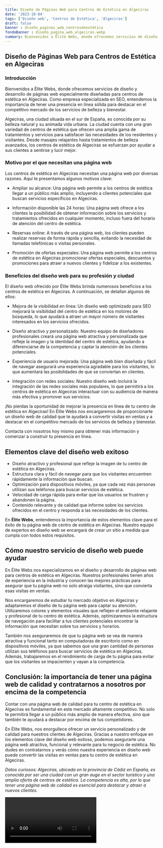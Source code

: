 ```yaml
---
title: Diseño de Páginas Web para Centros de Estética en Algeciras
date: '2023-10-04'
tags: ['Diseño web', 'Centros de Estética', 'Algeciras']
draft: false
banner : diseño_paginas_web_centrosdeestética
fondoBanner : diseño_pagina_web_algeciras.webp
summary: Bienvenidos a Élite Webs, donde ofrecemos servicios de diseño y desarrollo de páginas web especialmente diseñadas para centros de estética en Algeciras. Como empresa especializada en SEO, entendemos la importancia de tener una presencia en línea sólida para destacar en el competitivo mercado de los servicios de belleza y bienestar.
---
```


## Diseño de Páginas Web para Centros de Estética en Algeciras

### Introducción

Bienvenidos a Élite Webs, donde ofrecemos servicios de diseño y desarrollo de páginas web especialmente diseñadas para centros de estética en Algeciras. Como empresa especializada en SEO, entendemos la importancia de tener una presencia en línea sólida para destacar en el competitivo mercado de los servicios de belleza y bienestar.

Algeciras, una ciudad situada en el sur de España, es conocida por su belleza natural y su animada vida urbana. La ciudad cuenta con una gran variedad de centros de estética que ofrecen una amplia gama de tratamientos y servicios para satisfacer las necesidades de los residentes y visitantes. Desde masajes relajantes hasta tratamientos de belleza avanzados, los centros de estética de Algeciras se esfuerzan por ayudar a sus clientes a sentirse y lucir mejor.

### Motivo por el que necesitan una página web

Los centros de estética en Algeciras necesitan una página web por diversas razones. Aquí te presentamos algunos motivos clave:

- Ampliar su alcance: Una página web permite a los centros de estética llegar a un público más amplio, incluyendo a clientes potenciales que buscan servicios específicos en Algeciras.

- Información disponible las 24 horas: Una página web ofrece a los clientes la posibilidad de obtener información sobre los servicios y tratamientos ofrecidos en cualquier momento, incluso fuera del horario de atención del centro de estética.

- Reservas online: A través de una página web, los clientes pueden realizar reservas de forma rápida y sencilla, evitando la necesidad de llamadas telefónicas o visitas personales.

- Promoción de ofertas especiales: Una página web permite a los centros de estética en Algeciras promocionar ofertas especiales, descuentos y promociones para atraer a nuevos clientes y fidelizar a los existentes.

### Beneficios del diseño web para su profesión y ciudad

El diseño web ofrecido por Élite Webs brinda numerosos beneficios a los centros de estética en Algeciras. A continuación, se detallan algunos de ellos:

- Mejora de la visibilidad en línea: Un diseño web optimizado para SEO mejorará la visibilidad del centro de estética en los motores de búsqueda, lo que ayudará a atraer un mayor número de visitantes interesados en los servicios ofrecidos.

- Diseño atractivo y personalizado: Nuestro equipo de diseñadores profesionales creará una página web atractiva y personalizada que refleje la imagen y la identidad del centro de estética, ayudando a diferenciarse de la competencia y captar la atención de los clientes potenciales.

- Experiencia de usuario mejorada: Una página web bien diseñada y fácil de navegar asegurará una experiencia agradable para los visitantes, lo que aumentará las posibilidades de que se conviertan en clientes.

- Integración con redes sociales: Nuestro diseño web incluirá la integración de las redes sociales más populares, lo que permitirá a los centros de estética en Algeciras interactuar con su audiencia de manera más efectiva y promover sus servicios.

¡No pierdas la oportunidad de mejorar la presencia en línea de tu centro de estética en Algeciras! En Élite Webs nos encargaremos de proporcionarte un diseño web de calidad que te ayudará a convertir visitas en ventas y a destacar en el competitivo mercado de los servicios de belleza y bienestar.

Contacta con nosotros hoy mismo para obtener más información y comenzar a construir tu presencia en línea.

<GifSeo />

<Cta />

## Elementos clave del diseño web exitoso
- Diseño atractivo y profesional que refleje la imagen de tu centro de estética en Algeciras.
- Estructura clara y fácil de navegar para que los visitantes encuentren rápidamente la información que buscan.
- Optimización para dispositivos móviles, ya que cada vez más personas utilizan sus teléfonos para buscar servicios de estética.
- Velocidad de carga rápida para evitar que los usuarios se frustren y abandonen la página.
- Contenido relevante y de calidad que informe sobre los servicios ofrecidos en el centro y responda a las necesidades de los clientes.

En **Élite Webs**, entendemos la importancia de estos elementos clave para el éxito de tu página web de centro de estética en Algeciras. Nuestro equipo de expertos en diseño web se encargará de crear un sitio a medida que cumpla con todos estos requisitos.

## Cómo nuestro servicio de diseño web puede ayudar
En Élite Webs nos especializamos en el diseño y desarrollo de páginas web para centros de estética en Algeciras. Nuestros profesionales tienen años de experiencia en la industria y conocen las mejores prácticas para asegurar que tu página web no solo atraiga visitantes, sino que convierta esas visitas en ventas.

Nos encargaremos de estudiar tu mercado objetivo en Algeciras y adaptaremos el diseño de tu página web para captar su atención. Utilizaremos colores y elementos visuales que reflejen el ambiente relajante y profesional de tu centro de estética. Además, optimizaremos la estructura de navegación para facilitar a tus clientes potenciales encontrar la información que necesitan sobre tus servicios y horarios.

También nos aseguraremos de que tu página web se vea de manera atractiva y funcional tanto en computadoras de escritorio como en dispositivos móviles, ya que sabemos que una gran cantidad de personas utilizan sus teléfonos para buscar servicios de estética en Algeciras. Además, trabajaremos en el rendimiento de carga de tu página para evitar que los visitantes se impacienten y vayan a la competencia.

## Conclusión: la importancia de tener una página web de calidad y contratarnos a nosotros por encima de la competencia
Contar con una página web de calidad para tu centro de estética en Algeciras es fundamental en este mercado altamente competitivo. No solo te permitirá llegar a un público más amplio de manera efectiva, sino que también te ayudará a destacar por encima de tus competidores.

En Élite Webs, nos enorgullece ofrecer un servicio personalizado y de calidad para nuestros clientes de Algeciras. Gracias a nuestro enfoque en los elementos clave del diseño web exitoso, podemos asegurarte una página web atractiva, funcional y relevante para tu negocio de estética. No dudes en contratarnos y verás cómo nuestra experiencia en diseño web puede convertir las visitas en ventas para tu centro de estética en Algeciras.

*Datos curiosos: Algeciras, ubicada en la provincia de Cádiz en España, es conocida por ser una ciudad con un gran auge en el sector turístico y una amplia oferta de centros de estética. La competencia es alta, por lo que tener una página web de calidad es esencial para destacar y atraer a nuevos clientes.*

<Video />

<CtaBot job='Centros de Estética' city='Algeciras'/>

<Gmaps query='Algeciras+españa+maps' />
